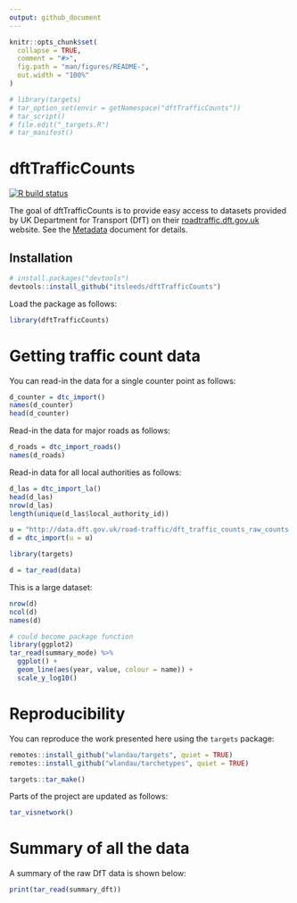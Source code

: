 ```yaml
---
output: github_document
---
```


<!-- README.md is generated from README.Rmd. Please edit that file -->

```r
knitr::opts_chunk$set(
  collapse = TRUE,
  comment = "#>",
  fig.path = "man/figures/README-",
  out.width = "100%"
)
```

```r
# library(targets)
# tar_option_set(envir = getNamespace("dftTrafficCounts"))
# tar_script()
# file.edit("_targets.R")
# tar_manifest()
```


# dftTrafficCounts

<!-- badges: start -->
[![R build status](https://github.com/itsleeds/dftTrafficCounts/workflows/R-CMD-check/badge.svg)](https://github.com/itsleeds/dftTrafficCounts/actions)
<!-- badges: end -->

The goal of dftTrafficCounts is to provide easy access to datasets provided by UK Department for Transport (DfT) on their [roadtraffic.dft.gov.uk](https://roadtraffic.dft.gov.uk) website.
See the [Metadata](http://data.dft.gov.uk.s3.amazonaws.com/road-traffic/all-traffic-data-metadata.pdf) document for details.

## Installation

<!-- You can install the released version of dftTrafficCounts from [CRAN](https://CRAN.R-project.org) with: -->

<!-- ``` r -->
<!-- install.packages("dftTrafficCounts") -->
<!-- ``` -->

<!-- And the development version from [GitHub](https://github.com/) with: -->

```r
# install.packages("devtools")
devtools::install_github("itsleeds/dftTrafficCounts")
```

<!-- From previous readme... -->
<!-- If you have traffic count data you would like to contribute to the Bristol City Council open data platform please contact city.transport@bristol.gov.uk -->

<!-- The entire dataset and a shapefile of the count locations can be downloaded here: http://1drv.ms/1LaIsZ4 -->

<!-- This data has not been quality checked and we strongly advise users conduct their own assessment of the quality of the data before using it. -->

Load the package as follows:

```r
library(dftTrafficCounts)
```


# Getting traffic count data

You can read-in the data for a single counter point as follows:

```r
d_counter = dtc_import()
names(d_counter)
head(d_counter)
```

Read-in the data for major roads as follows:

```r
d_roads = dtc_import_roads()
names(d_roads)
```

Read-in data for all local authorities as follows:

```r
d_las = dtc_import_la()
head(d_las)
nrow(d_las)
length(unique(d_las$local_authority_id))
```




```r
u = "http://data.dft.gov.uk/road-traffic/dft_traffic_counts_raw_counts.zip"
d = dtc_import(u = u)
```

```r
library(targets)
```


```r
d = tar_read(data)
```

This is a large dataset:

```r
nrow(d)
ncol(d)
names(d)
```





```r
# could become package function
library(ggplot2)
tar_read(summary_mode) %>% 
  ggplot() +
  geom_line(aes(year, value, colour = name)) +
  scale_y_log10()
```


# Reproducibility

You can reproduce the work presented here using the `targets` package:

```r
remotes::install_github("wlandau/targets", quiet = TRUE)
remotes::install_github("wlandau/tarchetypes", quiet = TRUE)
```

```r
targets::tar_make()
```

Parts of the project are updated as follows:

```r
tar_visnetwork()
```


# Summary of all the data

A summary of the raw DfT data is shown below:

```r
print(tar_read(summary_dft))
```

